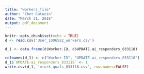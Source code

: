 ```yaml
---
title: "workers_file"
author: "Chet Gutwein"
date: "March 31, 2018"
output: pdf_document
---
```


```r
knitr::opts_chunk$set(echo = TRUE)
d <- read.csv('User_1006582_workers.csv')
```

```r
d_1 <- data.frame(d$Worker.ID, d$UPDATE.ai_responders_033118)
```
```r
colnames(d_1) <- c("Worker ID", "UPDATE-ai_responders_033118")
d_1$`UPDATE-ai_responders_033118` <- 1
write.csv(d_1, 'mturk_quals_033118.csv', row.names=FALSE)
```


